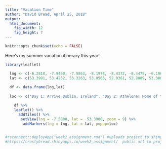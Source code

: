 ---
title: "Vacation Time"
author: "David Bread, April 25, 2018"
output: 
  html_document: 
    fig_width: 12
    fig_height: 7
---

```{r setup, include=FALSE, warning=FALSE}
knitr::opts_chunk$set(echo = FALSE)

```

Here's my summer vacation itinerary this year!

```{r, echo=FALSE, warning=FALSE}

library(leaflet)

  lng <- c(-6.2818, -7.9490, -7.9863, -8.1978, -8.4372, -8.4475, -6.1967)
  lat <- c(53.3991, 53.4232, 53.3263, 53.0565, 52.9361, 52.8089, 53.3088)
  
  df <- data.frame(lng,lat)
  
  loc <- c("Day 1: Arrive Dublin, Ireland", "Day 2: Athelone! Home of the mythical 'perfect pint'.","Day 3: Clonmacnoise: Ancient Christian monastary and brewery", "Day 4: Terryglass: Quaint town", "Day 5: Mountshannon: Quainter town (in competition with Terryglass", "Day 6: Killaloe: Lots of sheep, wool and pottery","Day 7: Back to Dublin, then home to Brooklyn")

    df %>%
    leaflet() %>%
      addTiles() %>%
       setView(lng = -7.5000, lat =  53.3000, zoom = 9) %>%
        addMarkers(lng = lng, lat = lat, popup=loc)  
  
```



```{r echo=FALSE, eval=FALSE}

#rsconnect::deployApp("week2_assignment.rmd") #uploads project to shinyapp.io
#https://crustybread.shinyapps.io/week2_assignment/  public url to project on shinayapp.io

```
